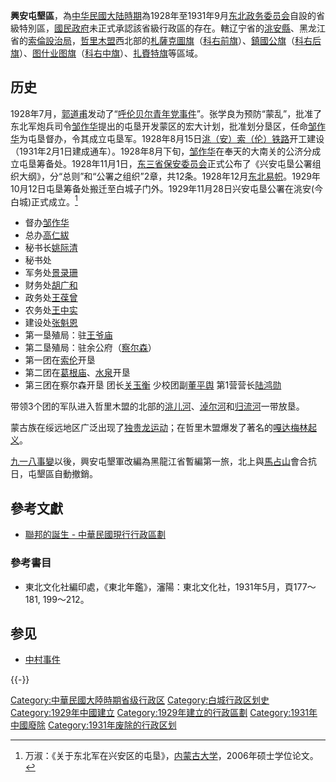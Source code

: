 '''興安屯墾區'''，為[[中华民國大陆時期|中华民國大陆時期]]為1928年至1931年9月[[东北政务委员会|东北政务委员会]]自設的省級特別區，[[國民政府|國民政府]]未正式承認該省級行政區的存在。轄辽宁省的[[洮安縣|洮安縣]]、黑龙江省的[[索倫設治局|索倫設治局]]，[[哲里木盟|哲里木盟]]西北部的[[札薩克圖旗|札薩克圖旗]]（[[科右前旗|科右前旗]]）、[[鎮國公旗|鎮國公旗]]（[[科右后旗|科右后旗]]）、[[图什业图旗|图什业图旗]]（[[科右中旗|科右中旗]]）、[[扎賚特旗|扎賚特旗]]等區域。
==历史==
1928年7月，[[郭道甫|郭道甫]]发动了“[[呼伦贝尔青年党|呼伦贝尔青年党事件]]”。张学良为预防“蒙乱”，批准了东北军炮兵司令[[邹作华|邹作华]]提出的屯垦开发蒙区的宏大计划，批准划分垦区，任命[[邹作华|邹作华]]为屯垦督办，令其成立屯垦军。1928年8月15日[[白阿铁路|洮（安）索（伦）铁路]]开工建设（1931年2月1日建成通车）。1928年8月下旬，[[邹作华|邹作华]]在奉天的大南关的公济分成立屯垦筹备处。1928年11月1日，[[东三省保安委员会|东三省保安委员会]]正式公布了《兴安屯垦公署组织大纲》，分“总则”和“公署之组织”2章，共12条。1928年12月[[东北易帜|东北易帜]]。1929年10月12日屯垦筹备处搬迁至白城子门外。1929年11月28日兴安屯垦公署在洮安(今白城)正式成立。<ref>万淑：《关于东北军在兴安区的屯垦》，[[内蒙古大学|内蒙古大学]]，2006年硕士学位论文。</ref>
* 督办[[邹作华|邹作华]]
* 总办[[高仁紱|高仁紱]]
* 秘书长[[姚际清|姚际清]]
* 秘书处
* 军务处[[景录珊|景录珊]]
* 财务处[[胡广和|胡广和]]
* 政务处[[王葆曾|王葆曾]]
* 农务处[[王中实|王中实]]
* 建设处[[张魁恩|张魁恩]]
* 第一垦殖局：驻[[王爷庙|王爷庙]]
* 第二垦殖局：驻余公府（[[察尔森镇|察尔森]]）
* 第一团在[[索伦|索伦]]开垦
* 第二团在[[葛根庙|葛根庙]]、[[水泉|水泉]]开垦
* 第三团在察尔森开垦 团长[[关玉衡|关玉衡]] 少校团副[[董平舆|董平舆]] 第1营营长[[陆鸿勋|陆鸿勋]]

带领3个团的军队进入哲里木盟的北部的[[洮儿河|洮儿河]]、[[淖尔河|淖尔河]]和[[归流河|归流河]]一带放垦。

蒙古族在绥远地区广泛出现了[[独贵龙运动|独贵龙运动]]；在哲里木盟爆发了著名的[[嘎达梅林|嘎达梅林起义]]。

[[九一八事變|九一八事變]]以後，興安屯墾軍改編為黑龍江省暫編第一旅，北上與[[馬占山|馬占山]]會合抗日，屯墾區自動撤銷。

== 參考文獻 ==
* [http://www.aiplus.idv.tw/soviet/LROCSAR.HTM 聯邦的誕生 - 中華民國現行行政區劃]

=== 參考書目 ===
* 東北文化社編印處，《東北年鑑》，瀋陽：東北文化社，1931年5月，頁177～181, 199～212。

==参见==
*[[中村事件|中村事件]]

{{-}}
{{中華民國大陸時期行政區劃}}

[[Category:中華民國大陸時期省级行政区|Category:中華民國大陸時期省级行政区]]
[[Category:白城行政区划史|Category:白城行政区划史]]
[[Category:1929年中國建立|Category:1929年中國建立]]
[[Category:1929年建立的行政區劃|Category:1929年建立的行政區劃]]
[[Category:1931年中國廢除|Category:1931年中國廢除]]
[[Category:1931年废除的行政区划|Category:1931年废除的行政区划]]